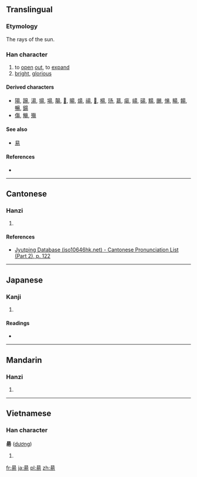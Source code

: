 {{also|陽|易}}
==Translingual==

===Etymology===
{{Han compound|日|一|勿|t1=sun|ls=ic}} The rays of the sun.

===Han character===
{{Han char|rn=72|rad=日|as=05|sn=9|four=6022<sub>7</sub>|canj=日一尸竹 (AMSH)|ids=⿱[[旦]][[勿]]}}

# to [[open]] [[out]], to [[expand]]
# [[bright]], [[glorious]]

====Derived characters====
* [[陽]], [[踼]], [[湯]], [[揚]], [[場]], [[腸]], [[𥯕]], [[暘]], [[煬]], [[禓]], [[𥏫]], [[楊]], [[玚]], [[𦳝]], [[瘍]], [[崵]], [[碭]], [[䵮]], [[颺]], [[愓]], [[畼]], [[餳]], [[暢]], [[鍚]]
* [[傷]], [[觴]], [[殤]] {{qualifier|via variant}}

====See also====
* [[易]]

====References====
* {{Han ref|kx=0492.170|dkj=13832|dj=0855.170|hdz=21499.070|uh=661C|ud=26140|bh=CEEF|bd=52975}}

----

==Cantonese==

===Hanzi===
{{yue-hanzi|jyut=[[joeng4]]|y=yeung4}}

# {{defn|lang=yue|sort=日05}}

====References====
*[http://www.iso10646hk.net/jp/document/download.jsp Jyutping Database (iso10646hk.net) - Cantonese Pronunciation List (Part 2), p. 122]

----

==Japanese==

===Kanji===
{{ja-kanji|grade=|rs=日05}}

# {{defn|lang=ja|sort=日05}}

====Readings====
* {{ja-readings|on=[[よう]] (yō)|kun=[[あがる]] (agaru), [[ひかり]] (hikari)}}

----

==Mandarin==

===Hanzi===
{{cmn-hanzi|pin=[[yáng]] ([[yang2]])|wg=yang<sup>2</sup>}}

# {{defn|lang=cmn|sort=日05}}

----

==Vietnamese==

===Han character===
'''昜''' ([[dương]])

# {{defn|lang=vi}}

[[fr:昜]]
[[ja:昜]]
[[pl:昜]]
[[zh:昜]]